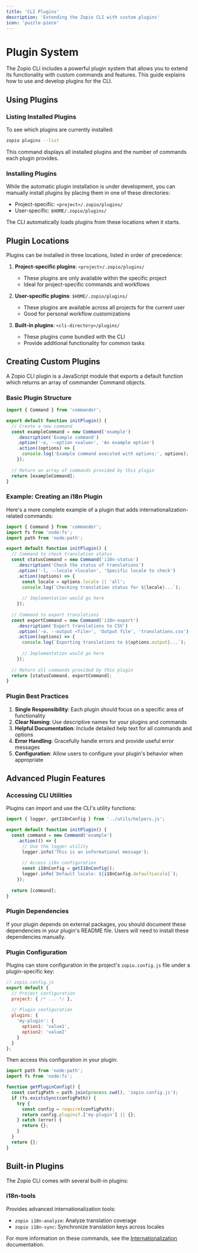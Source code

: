 ```yaml
---
title: 'CLI Plugins'
description: 'Extending the Zopio CLI with custom plugins'
icon: 'puzzle-piece'
---
```


# Plugin System

The Zopio CLI includes a powerful plugin system that allows you to extend its functionality with custom commands and features. This guide explains how to use and develop plugins for the CLI.

## Using Plugins

### Listing Installed Plugins

To see which plugins are currently installed:

```bash
zopio plugins --list
```

This command displays all installed plugins and the number of commands each plugin provides.

### Installing Plugins

While the automatic plugin installation is under development, you can manually install plugins by placing them in one of these directories:

- Project-specific: `<project>/.zopio/plugins/`
- User-specific: `$HOME/.zopio/plugins/`

The CLI automatically loads plugins from these locations when it starts.

## Plugin Locations

Plugins can be installed in three locations, listed in order of precedence:

1. **Project-specific plugins**: `<project>/.zopio/plugins/`
   - These plugins are only available within the specific project
   - Ideal for project-specific commands and workflows

2. **User-specific plugins**: `$HOME/.zopio/plugins/`
   - These plugins are available across all projects for the current user
   - Good for personal workflow customizations

3. **Built-in plugins**: `<cli-directory>/plugins/`
   - These plugins come bundled with the CLI
   - Provide additional functionality for common tasks

## Creating Custom Plugins

A Zopio CLI plugin is a JavaScript module that exports a default function which returns an array of commander Command objects.

### Basic Plugin Structure

```javascript
import { Command } from 'commander';

export default function initPlugin() {
  // Create a new command
  const exampleCommand = new Command('example')
    .description('Example command')
    .option('-o, --option <value>', 'An example option')
    .action((options) => {
      console.log('Example command executed with options:', options);
    });
  
  // Return an array of commands provided by this plugin
  return [exampleCommand];
}
```

### Example: Creating an i18n Plugin

Here's a more complete example of a plugin that adds internationalization-related commands:

```javascript
import { Command } from 'commander';
import fs from 'node:fs';
import path from 'node:path';

export default function initPlugin() {
  // Command to check translation status
  const statusCommand = new Command('i18n-status')
    .description('Check the status of translations')
    .option('-l, --locale <locale>', 'Specific locale to check')
    .action((options) => {
      const locale = options.locale || 'all';
      console.log(`Checking translation status for ${locale}...`);
      
      // Implementation would go here
    });
  
  // Command to export translations
  const exportCommand = new Command('i18n-export')
    .description('Export translations to CSV')
    .option('-o, --output <file>', 'Output file', 'translations.csv')
    .action((options) => {
      console.log(`Exporting translations to ${options.output}...`);
      
      // Implementation would go here
    });
  
  // Return all commands provided by this plugin
  return [statusCommand, exportCommand];
}
```

### Plugin Best Practices

1. **Single Responsibility**: Each plugin should focus on a specific area of functionality
2. **Clear Naming**: Use descriptive names for your plugins and commands
3. **Helpful Documentation**: Include detailed help text for all commands and options
4. **Error Handling**: Gracefully handle errors and provide useful error messages
5. **Configuration**: Allow users to configure your plugin's behavior when appropriate

## Advanced Plugin Features

### Accessing CLI Utilities

Plugins can import and use the CLI's utility functions:

```javascript
import { logger, getI18nConfig } from '../utils/helpers.js';

export default function initPlugin() {
  const command = new Command('example')
    .action(() => {
      // Use the logger utility
      logger.info('This is an informational message');
      
      // Access i18n configuration
      const i18nConfig = getI18nConfig();
      logger.info(`Default locale: ${i18nConfig.defaultLocale}`);
    });
  
  return [command];
}
```

### Plugin Dependencies

If your plugin depends on external packages, you should document these dependencies in your plugin's README file. Users will need to install these dependencies manually.

### Plugin Configuration

Plugins can store configuration in the project's `zopio.config.js` file under a plugin-specific key:

```javascript
// zopio.config.js
export default {
  // Project configuration
  project: { /* ... */ },
  
  // Plugin configuration
  plugins: {
    'my-plugin': {
      option1: 'value1',
      option2: 'value2'
    }
  }
};
```

Then access this configuration in your plugin:

```javascript
import path from 'node:path';
import fs from 'node:fs';

function getPluginConfig() {
  const configPath = path.join(process.cwd(), 'zopio.config.js');
  if (fs.existsSync(configPath)) {
    try {
      const config = require(configPath);
      return config.plugins?.['my-plugin'] || {};
    } catch (error) {
      return {};
    }
  }
  return {};
}
```

## Built-in Plugins

The Zopio CLI comes with several built-in plugins:

### i18n-tools

Provides advanced internationalization tools:

- `zopio i18n-analyze`: Analyze translation coverage
- `zopio i18n-sync`: Synchronize translation keys across locales

For more information on these commands, see the [Internationalization](/cli/internationalization) documentation.
